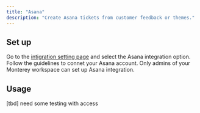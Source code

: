 ```yaml
---
title: "Asana"
description: "Create Asana tickets from customer feedback or themes."
---
```


## Set up
Go to the [intigration setting page](../https://app.monterey.ai/w/cl5b6pdc45011ebfde64e4qkf/settings/integrations/) and select the Asana integration option. Follow the guidelines to connet your Asana account. Only admins of your Monterey workspace can set up Asana integration. 


## Usage 

[tbd] need some testing with access